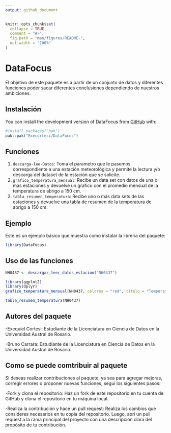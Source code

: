 ```yaml
---
output: github_document
---
```


<!-- README.md is generated from README.Rmd. Please edit that file -->

```r
knitr::opts_chunk$set(
  collapse = TRUE,
  comment = "#>",
  fig.path = "man/figures/README-",
  out.width = "100%"
)
```

# DataFocus

<!-- badges: start -->

<!-- badges: end -->

El objetivo de este paquete es a partir de un conjunto de datos y diferentes funciones poder sacar diferentes conclusiones dependiendo de nuestros ambiciones.

## Instalación

You can install the development version of DataFocus from [GitHub](https://github.com/) with:

```r
#install.packages("pak")
pak::pak("Execortesi/DataFocus")
```

## Funciones

  1. `descarga-lee-Datos`: Toma el parametro que le pasemos correspondiente a una estación meteorológica y permite la lectura y/o descarga del dataset de la estación que se solicite.
  2. `grafico_temperatura_mensual`: Recibe un data set con datos de una o mas estaciones y devuelve un grafico con el promedio mensual de la temperatura de abrigo a 150 cm.
  3. `tabla_resumen_temperatura`: Recibe uno o más data sets de las estaciones y devuelve una tabla de resumen de la temperatura de abrigo a 150 cm.

## Ejemplo
Este es un ejemplo básico que muestra como instalar la librería del paquete:

```r
library(DataFocus)
```

## Uso de las funciones

```r
NH0437 <- descargar_leer_datos_estacion("NH0437")
```
```r
library(ggplot2)
library(dplyr)
grafico_temperatura_mensual(NH0437, colores = "red", titulo = "Temperatura")
```
```r
tabla_resumen_temperatura(NH0437)
```
## Autores del paquete

  -Exequiel Cortesi: Estudiante de la Licenciatura en Ciencia de Datos en la Universidad Austral de Rosario.
  
  -Bruno Carrara: Estudiante de la Licenciatura en Ciencia de Datos en la Universidad Austral de Rosario.

## Como se puede comtribuir al paquete

Si deseas realizar contribuciones al paquete, ya sea para agregar mejoras, corregir errores o proponer nuevas funciones, segui los siguientes pasos:

  -Fork y clona el repositorio: Haz un fork de este repositorio en tu cuenta de GitHub y clona el repositorio en tu máquina local.

  -Realiza la contribución y hace un pull request: Realiza los cambios que consideres necesarios en tu copia del repositorio. Luego, abri un pull request a la rama principal del proyecto con una descripción clara del propósito de tu contribución.

